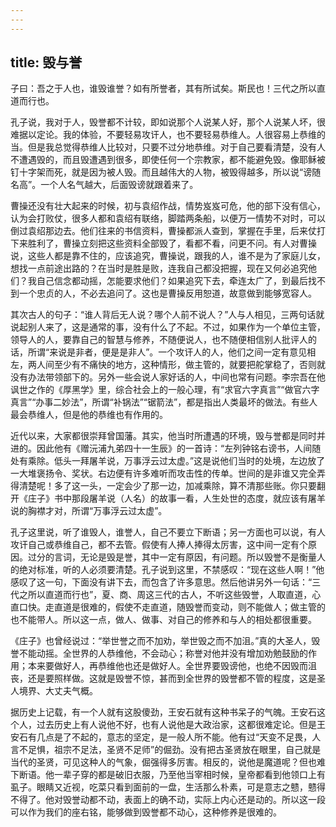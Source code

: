 ```yaml
---
---
---
```

title: 毁与誉
---




子曰：吾之于人也，谁毁谁誉？如有所誉者，其有所试矣。斯民也！三代之所以直道而行也。

孔子说，我对于人，毁誉都不计较，即如说那个人说某人好，那个人说某人坏，很难据以定论。我的体验，不要轻易攻讦人，也不要轻易恭维人。人很容易上恭维的当。但是我总觉得恭维人比较对，只要不过分地恭维。对于自己要看清楚，没有人不遭遇毁的，而且毁遭遇到很多，即使任何一个宗教家，都不能避免毁。像耶稣被钉十字架而死，就是因为被人毁。而且越伟大的人物，被毁得越多，所以说“谤随名高”。一个人名气越大，后面毁谤就跟着来了。

曹操还没有壮大起来的时候，初与袁绍作战，情势岌岌可危，他的部下没有信心，认为会打败仗，很多人都和袁绍有联络，脚踏两条船，以便万一情势不对时，可以倒过袁绍那边去。他们往来的书信资料，曹操都派人查到，掌握在手里，后来仗打下来胜利了，曹操立刻把这些资料全部毁了，看都不看，问更不问。有人对曹操说，这些人都是靠不住的，应该追究，曹操说，跟我的人，谁不是为了家庭儿女，想找一点前途出路的？在当时是胜是败，连我自己都没把握，现在又何必追究他们？我自己信念都动摇，怎能要求他们？如果追究下去，牵连太广了，到最后找不到一个忠贞的人，不必去追问了。这也是曹操反用恕道，故意做到能够宽容人。

其次古人的句子：“谁人背后无人说？哪个人前不说人？”人与人相见，三两句话就说起别人来了，这是通常的事，没有什么了不起。不过，如果作为一个单位主管，领导人的人，要靠自己的智慧与修养，不随便说人，也不随便相信别人批评人的话，所谓“来说是非者，便是是非人”。一个攻讦人的人，他们之间一定有意见相左，两人间至少有不痛快的地方，这种情形，做主管的，就要把舵掌稳了，否则就没有办法带领部下的。另外一些会说人家好话的人，中间也常有问题。李宗吾在他讽世之作的《厚黑学》里，综合社会上的一般心理，有“求官六字真言”“做官六字真言”“办事二妙法”，所谓“补锅法”“锯箭法”，都是指出人类最坏的做法。有些人最会恭维人，但是他的恭维也有作用的。

近代以来，大家都很崇拜曾国藩。其实，他当时所遭遇的环境，毁与誉都是同时并进的。因此他有《赠沅浦九弟四十一生辰》的一首诗：“左列钟铭右谤书，人间随处有乘除。低头一拜屠羊说，万事浮云过太虚。”这是说他们当时的处境，左边放了一大堆褒扬令、奖状。右边便有许多难听而攻击性的传单。世间的是非谁又完全弄得清楚呢！多了这一头，一定会少了那一边，加减乘除，算不清那些账。你只要翻开《庄子》书中那段屠羊说（人名）的故事一看，人生处世的态度，就应该有屠羊说的胸襟才对，所谓“万事浮云过太虚”。

孔子这里说，听了谁毁人，谁誉人，自己不要立下断语；另一方面也可以说，有人攻讦自己或恭维自己，都不去管。假使有人捧人捧得太厉害，这中间一定有个原因。过分的言词，无论是毁是誉，其中一定有原因，有问题。所以毁誉不是衡量人的绝对标准，听的人必须要清楚。孔子说到这里，不禁感叹：“现在这些人啊！”他感叹了这一句，下面没有讲下去，而包含了许多意思。然后他讲另外一句话：“三代之所以直道而行也”，夏、商、周这三代的古人，不听这些毁誉，人取直道，心直口快。走直道是很难的，假使不走直道，随毁誉而变动，则不能做人；做主管的也不能带人。所以这一点，做人、做事、对自己的修养和与人的相处都很重要。

《庄子》也曾经说过：“举世誉之而不加劝，举世毁之而不加沮。”真的大圣人，毁誉不能动摇。全世界的人恭维他，不会动心；称誉对他并没有增加劝勉鼓励的作用；本来要做好人，再恭维他也还是做好人。全世界要毁谤他，也绝不因毁而沮丧，还是要照样做。这就是毁誉不惊，甚而到全世界的毁誉都不管的程度，这是圣人境界、大丈夫气概。

据历史上记载，有一个人就有这股傻劲，王安石就有这种书呆子的气魄。王安石这个人，过去历史上有人说他不好，也有人说他是大政治家，这都很难定论。但是王安石有几点是了不起的，意志的坚定，是一般人所不能。他有过“天变不足畏，人言不足惧，祖宗不足法，圣贤不足师”的倔劲。没有把古圣贤放在眼里，自己就是当代的圣贤，可见这种人的气象，倔强得多厉害。相反的，说他是魔道呢？但也难下断语。他一辈子穿的都是破旧衣服，乃至他当宰相时候，皇帝都看到他领口上有虱子。眼睛又近视，吃菜只看到面前的一盘，生活那么朴素，可是意志之戆，戆得不得了。他对毁誉动都不动，表面上的确不动，实际上内心还是动的。所以这一段可以作为我们的座右铭，能够做到毁誉都不动心，这种修养是很难的。